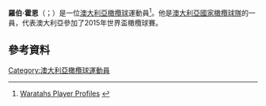 {{expand|time=2015-11-22T07:30:48+00:00}}
'''羅伯·霍恩'''（{{lang-en|Rob Horne}}；{{bd|1989年|8月15日}}）是一位[[澳大利亞|澳大利亞]][[橄欖球|橄欖球]]運動員<ref name="waratahs">[http://www.waratahs.com.au/Waratahs/Team/SuperRugbySquad/PlayerDetail.aspx?pid=126 Waratahs Player Profiles ] {{webarchive|url=https://web.archive.org/web/20140401124008/http://www.waratahs.com.au/Waratahs/Team/SuperRugbySquad/PlayerDetail.aspx?pid=126 |date=2014-04-01 }}</ref>。他是[[澳大利亞國家橄欖球隊|澳大利亞國家橄欖球隊]]的一員，代表澳大利亞參加了2015年世界盃橄欖球賽。
==參考資料==
{{Reflist}}
[[Category:澳大利亞橄欖球運動員|Category:澳大利亞橄欖球運動員]]